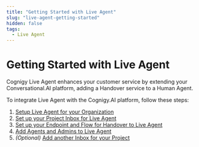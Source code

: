 ```yaml
---
title: "Getting Started with Live Agent" 
slug: "live-agent-getting-started" 
hidden: false 
tags:
  - Live Agent
---
```


# Getting Started with Live Agent

Cognigy Live Agent enhances your customer service by extending your Conversational.AI platform, adding a Handover service to a Human Agent.

To integrate Live Agent with the Cognigy.AI platform, follow these steps:

1. [Setup Live Agent for your Organization](live-agent-setup/live-agent-setup-org.mdx)
2. [Set up your Project Inbox for Live Agent](live-agent-setup/live-agent-setup-inbox.mdx)
3. [Set up your Endpoint and Flow for Handover to Live Agent](live-agent-setup/live-agent-setup-handover.mdx)
4. [Add Agents and Admins to Live Agent](live-agent-setup/live-agent-setup-agents.mdx)
5. _(Optional)_ [Add another Inbox for your Project](live-agent-setup/live-agent-setup-additional-inbox.mdx)
